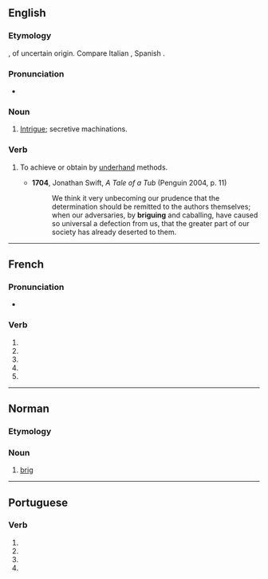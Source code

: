 {{also|brigué}}
==English==

===Etymology===
{{bor|en|fr|brigue|withtext=1}}, of uncertain origin. Compare Italian {{m|it|briga}}, Spanish {{m|es|brega}}.

===Pronunciation===
* {{IPA|/bɹiːɡ/|lang=en}}

===Noun===
{{en-noun}}

# {{lb|en|obsolete}} [[intrigue|Intrigue]]; secretive machinations.
#: {{rfquotek|Chesterfield}}

===Verb===
{{en-verb|brigu}}

# {{lb|en|obsolete}} To achieve or obtain by [[underhand]] methods.
#* '''1704''', Jonathan Swift, ''A Tale of a Tub'' (Penguin 2004, p. 11)
#*: We think it very unbecoming our prudence that the determination should be remitted to the authors themselves; when our adversaries, by '''briguing''' and caballing, have caused so universal a defection from us, that the greater part of our society has already deserted to them.

----

==French==

===Pronunciation===
* {{homophones|lang=fr|briguent|brigues}}

===Verb===
{{head|fr|verb form}}

# {{inflection of|briguer||1|s|pres|indc|lang=fr}}
# {{inflection of|briguer||3|s|pres|indc|lang=fr}}
# {{inflection of|briguer||1|s|pres|subj|lang=fr}}
# {{inflection of|briguer||1|s|pres|subj|lang=fr}}
# {{inflection of|briguer||2|s|impr|lang=fr}}

----

==Norman==

===Etymology===
{{rfe|lang=nrf}}

===Noun===
{{nrf-noun|f}}

# {{lb|nrf|Jersey}} [[brig]]

----

==Portuguese==

===Verb===
{{head|pt|verb form}}

# {{inflection of|brigar||1|s|pres|subj|lang=pt}}
# {{inflection of|brigar||3|s|pres|subj|lang=pt}}
# {{inflection of|brigar||1|s|impr|lang=pt}}
# {{inflection of|brigar||3|s|impr|lang=pt}}